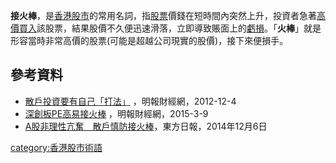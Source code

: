 '''接火棒'''，是[[香港|香港]][[股市|股市]]的常用名詞，指[[股票|股票]]價錢在短時間內突然上升，投資者急著[[高價買入|高價買入]]該股票，結果股價不久便迅速滑落，立即導致賬面上的[[虧損|虧損]]。「'''火棒'''」就是形容當時非常高價的股票(可能是超越公司現實的股價)，接下來便損手。

== 參考資料 ==
*[http://www.mpfinance.com/htm/finance/20121204/columnist/en53_en53.htm 散戶投資要有自己「打法」] {{Wayback|url=http://www.mpfinance.com/htm/finance/20121204/columnist/en53_en53.htm |date=20160304110045 }}，明報財經網，2012-12-4
*[http://www.mpfinance.com/htm/finance/20150309/news/eb_eba2.htm 深創板PE高易接火棒] {{Wayback|url=http://www.mpfinance.com/htm/finance/20150309/news/eb_eba2.htm |date=20160304141014 }}，明報財經網，2015-3-9
*[http://www.on.cc/hk/bkn/cnt/commentary/20141206/bkn-20141206005730965-1206_00832_001.html A股非理性亢奮　散戶慎防接火棒]，東方日報，2014年12月6日

[[category:香港股市術語|category:香港股市術語]]